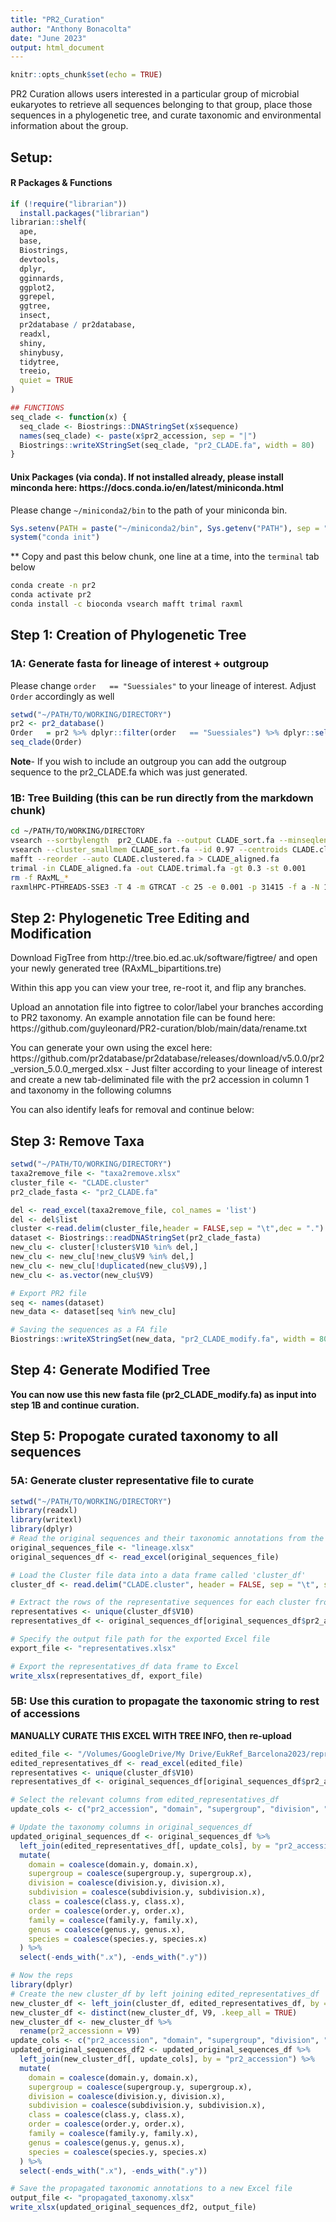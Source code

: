 ```yaml
---
title: "PR2_Curation"
author: "Anthony Bonacolta"
date: "June 2023"
output: html_document
---
```


```r
knitr::opts_chunk$set(echo = TRUE)
```

PR2 Curation allows users interested in a particular group of microbial eukaryotes to retrieve all sequences belonging to that group, place those sequences in a phylogenetic tree, and curate taxonomic and environmental information about the group.

## Setup:
#### R Packages & Functions
```r
if (!require("librarian"))
  install.packages("librarian")
librarian::shelf(
  ape,
  base,
  Biostrings,
  devtools,
  dplyr,
  gginnards,
  ggplot2,
  ggrepel,
  ggtree,
  insect,
  pr2database / pr2database,
  readxl,
  shiny,
  shinybusy,
  tidytree,
  treeio,
  quiet = TRUE
)

## FUNCTIONS
seq_clade <- function(x) {
  seq_clade <- Biostrings::DNAStringSet(x$sequence)
  names(seq_clade) <- paste(x$pr2_accession, sep = "|")
  Biostrings::writeXStringSet(seq_clade, "pr2_CLADE.fa", width = 80)
}
```

#### Unix Packages (via conda). If not installed already, please install minconda here: https://docs.conda.io/en/latest/miniconda.html
Please change `~/miniconda2/bin` to the path of your miniconda bin.
```r
Sys.setenv(PATH = paste("~/miniconda2/bin", Sys.getenv("PATH"), sep = ":"))
system("conda init")
```
** Copy and past this below chunk, one line at a time, into the `terminal` tab below
```bash
conda create -n pr2
conda activate pr2
conda install -c bioconda vsearch mafft trimal raxml
```

## Step 1: Creation of Phylogenetic Tree
### 1A: Generate fasta for lineage of interest + outgroup
Please change `order   == "Suessiales"` to your lineage of interest. Adjust `Order` accordingly as well
```r
setwd("~/PATH/TO/WORKING/DIRECTORY")
pr2 <- pr2_database()
Order   = pr2 %>% dplyr::filter(order   == "Suessiales") %>% dplyr::select(pr2_accession, sequence_length, sequence)
seq_clade(Order)
```

**Note**- If you wish to include an outgroup you can add the outgroup sequence to the pr2_CLADE.fa which was just generated.

### 1B: Tree Building (this can be run directly from the markdown chunk)
```bash
cd ~/PATH/TO/WORKING/DIRECTORY
vsearch --sortbylength  pr2_CLADE.fa --output CLADE_sort.fa --minseqlength 500 -notrunclabels
vsearch --cluster_smallmem CLADE_sort.fa --id 0.97 --centroids CLADE.clustered.fa -uc CLADE.cluster
mafft --reorder --auto CLADE.clustered.fa > CLADE_aligned.fa
trimal -in CLADE_aligned.fa -out CLADE.trimal.fa -gt 0.3 -st 0.001
rm -f RAxML_*
raxmlHPC-PTHREADS-SSE3 -T 4 -m GTRCAT -c 25 -e 0.001 -p 31415 -f a -N 100 -x 02938 -n tre -s CLADE.trimal.fa
```

## Step 2: Phylogenetic Tree Editing and Modification
Download FigTree from http://tree.bio.ed.ac.uk/software/figtree/ and open your newly generated tree (RAxML_bipartitions.tre)

Within this app you can view your tree, re-root it, and flip any branches.

Upload an annotation file into figtree to color/label your branches according to PR2 taxonomy.
An example annotation file can be found here: https://github.com/guyleonard/PR2-curation/blob/main/data/rename.txt

You can generate your own using the excel here: https://github.com/pr2database/pr2database/releases/download/v5.0.0/pr2_version_5.0.0_merged.xlsx
- Just filter according to your lineage of interest and create a new tab-deliminated file with the pr2 accession in column 1 and taxonomy in the following columns

You can also identify leafs for removal and continue below:

## Step 3: Remove Taxa
```r
setwd("~/PATH/TO/WORKING/DIRECTORY")
taxa2remove_file <- "taxa2remove.xlsx"
cluster_file <- "CLADE.cluster"
pr2_clade_fasta <- "pr2_CLADE.fa"

del <- read_excel(taxa2remove_file, col_names = 'list')
del <- del$list
cluster <-read.delim(cluster_file,header = FALSE,sep = "\t",dec = ".")
dataset <- Biostrings::readDNAStringSet(pr2_clade_fasta)
new_clu <- cluster[!cluster$V10 %in% del,]
new_clu <- new_clu[!new_clu$V9 %in% del,]
new_clu <- new_clu[!duplicated(new_clu$V9),]
new_clu <- as.vector(new_clu$V9)

# Export PR2 file
seq <- names(dataset)
new_data <- dataset[seq %in% new_clu]

# Saving the sequences as a FA file
Biostrings::writeXStringSet(new_data, "pr2_CLADE_modify.fa", width = 80)
```

## Step 4: Generate Modified Tree
**You can now use this new fasta file (pr2_CLADE_modify.fa) as input into step 1B and continue curation.**

## Step 5: Propogate curated taxonomy to all sequences
### 5A: Generate cluster representative file to curate
```r
setwd("~/PATH/TO/WORKING/DIRECTORY")
library(readxl)
library(writexl)
library(dplyr)
# Read the original sequences and their taxonomic annotations from the Excel file. This file is derived from merged pr2 filtered to your lineage
original_sequences_file <- "lineage.xlsx"  
original_sequences_df <- read_excel(original_sequences_file)

# Load the Cluster file data into a data frame called 'cluster_df'
cluster_df <- read.delim("CLADE.cluster", header = FALSE, sep = "\t", stringsAsFactors = FALSE)

# Extract the rows of the representative sequences for each cluster from the original sequences data frame
representatives <- unique(cluster_df$V10)
representatives_df <- original_sequences_df[original_sequences_df$pr2_accession %in% representatives, ]

# Specify the output file path for the exported Excel file
export_file <- "representatives.xlsx"

# Export the representatives_df data frame to Excel
write_xlsx(representatives_df, export_file)
```

### 5B: Use this curation to propagate the taxonomic string to rest of accessions
**MANUALLY CURATE THIS EXCEL WITH TREE INFO, then re-upload**
```r
edited_file <- "/Volumes/GoogleDrive/My Drive/EukRef_Barcelona2023/representatives.xlsx"  # Update with the path to your edited Excel file
edited_representatives_df <- read_excel(edited_file)
representatives <- unique(cluster_df$V10)
representatives_df <- original_sequences_df[original_sequences_df$pr2_accession %in% representatives, ]

# Select the relevant columns from edited_representatives_df
update_cols <- c("pr2_accession", "domain", "supergroup", "division", "subdivision", "class", "order", "family", "genus", "species")

# Update the taxonomy columns in original_sequences_df
updated_original_sequences_df <- original_sequences_df %>%
  left_join(edited_representatives_df[, update_cols], by = "pr2_accession") %>%
  mutate(
    domain = coalesce(domain.y, domain.x),
    supergroup = coalesce(supergroup.y, supergroup.x),
    division = coalesce(division.y, division.x),
    subdivision = coalesce(subdivision.y, subdivision.x),
    class = coalesce(class.y, class.x),
    order = coalesce(order.y, order.x),
    family = coalesce(family.y, family.x),
    genus = coalesce(genus.y, genus.x),
    species = coalesce(species.y, species.x)
  ) %>%
  select(-ends_with(".x"), -ends_with(".y"))

# Now the reps
library(dplyr)
# Create the new cluster_df by left joining edited_representatives_df
new_cluster_df <- left_join(cluster_df, edited_representatives_df, by = c("V10" = "pr2_accession"))
new_cluster_df <- distinct(new_cluster_df, V9, .keep_all = TRUE)
new_cluster_df <- new_cluster_df %>%
  rename(pr2_accessionn = V9)
update_cols <- c("pr2_accession", "domain", "supergroup", "division", "subdivision", "class", "order", "family", "genus", "species")
updated_original_sequences_df2 <- updated_original_sequences_df %>%
  left_join(new_cluster_df[, update_cols], by = "pr2_accession") %>%
  mutate(
    domain = coalesce(domain.y, domain.x),
    supergroup = coalesce(supergroup.y, supergroup.x),
    division = coalesce(division.y, division.x),
    subdivision = coalesce(subdivision.y, subdivision.x),
    class = coalesce(class.y, class.x),
    order = coalesce(order.y, order.x),
    family = coalesce(family.y, family.x),
    genus = coalesce(genus.y, genus.x),
    species = coalesce(species.y, species.x)
  ) %>%
  select(-ends_with(".x"), -ends_with(".y"))

# Save the propagated taxonomic annotations to a new Excel file
output_file <- "propagated_taxonomy.xlsx"
write_xlsx(updated_original_sequences_df2, output_file)
```
